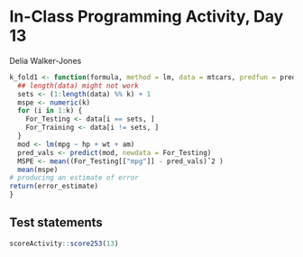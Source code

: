 # In-Class Programming Activity, Day 13

Delia Walker-Jones

```r
k_fold1 <- function(formula, method = lm, data = mtcars, predfun = predict, k = 10) {
  ## length(data) might not work
  sets <- (1:length(data) %% k) + 1
  mspe <- numeric(k)
  for (i in 1:k) {
    For_Testing <- data[i == sets, ]
    For_Training <- data[i != sets, ]
  }
  mod <- lm(mpg ~ hp + wt + am)
  pred_vals <- predict(mod, newdata = For_Testing)
  MSPE <- mean((For_Testing[["mpg"]] - pred_vals)ˆ2 )
  mean(mspe)
# producing an estimate of error
return(error_estimate)
}
```




## Test statements

```r
scoreActivity::score253(13)
```